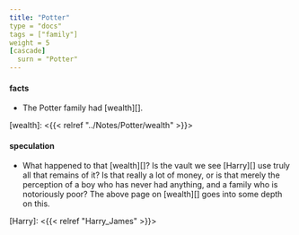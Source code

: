 ```yaml
---
title: "Potter"
type = "docs"
tags = ["family"]
weight = 5
[cascade]
  surn = "Potter"
---
```


#### facts

* The Potter family had [wealth][].

[wealth]: <{{< relref "../Notes/Potter/wealth" >}}>

#### speculation

* What happened to that [wealth][]?  Is the vault we see [Harry][] use truly
  all that remains of it? Is that really a lot of money, or is that merely the
  perception of a boy who has never had anything, and a family who is
  notoriously poor? The above page on [wealth][] goes into some depth on this.


[Harry]: <{{< relref "Harry_James" >}}>
